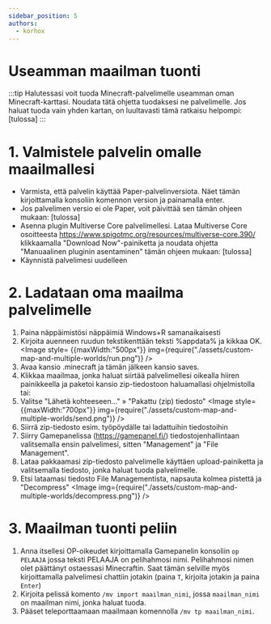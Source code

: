 ```yaml
---
sidebar_position: 5
authors:
  - korhox
---
```


# Useamman maailman tuonti

:::tip Halutessasi voit tuoda Minecraft-palvelimelle useamman oman
Minecraft-karttasi. Noudata tätä ohjetta tuodaksesi ne palvelimelle. Jos haluat
tuoda vain yhden kartan, on luultavasti tämä ratkaisu helpompi: [tulossa] :::

# 1. Valmistele palvelin omalle maailmallesi

-   Varmista, että palvelin käyttää Paper-palvelinversiota. Näet tämän
    kirjoittamalla konsoliin komennon version ja painamalla enter.
-   Jos palvelimen versio ei ole Paper, voit päivittää sen tämän ohjeen mukaan:
    [tulossa]
-   Asenna plugin Multiverse Core palvelimellesi. Lataa Multiverse Core
    osoitteesta https://www.spigotmc.org/resources/multiverse-core.390/
    klikkaamalla "Download Now"-painiketta ja noudata ohjetta "Manuaalinen
    pluginin asentaminen" tämän ohjeen mukaan: [tulossa]
-   Käynnistä palvelimesi uudelleen

# 2. Ladataan oma maailma palvelimelle

1. Paina näppäimistösi näppäimiä Windows+R samanaikaisesti
2. Kirjoita auenneen ruudun tekstikenttään teksti %appdata% ja kikkaa OK.
   <Image
   style= {{maxWidth:"500px"}}
    img={require("./assets/custom-map-and-multiple-worlds/run.png")}
   />
3. Avaa kansio .minecraft ja tämän jälkeen kansio saves.
4. Klikkaa maailmaa, jonka haluat siirtää palvelimellesi oikealla hiiren
   painikkeella ja paketoi kansio zip-tiedostoon haluamallasi ohjelmistolla tai:
5. Valitse "Lähetä kohteeseen..." » "Pakattu (zip) tiedosto"
   <Image
   style= {{maxWidth:"700px"}}
    img={require("./assets/custom-map-and-multiple-worlds/send.png")}
   />
6. Siirrä zip-tiedosto esim. työpöydälle tai ladattuihin tiedostoihin
7. Siirry Gamepanelissa (https://gamepanel.fi/) tiedostojenhallintaan
   valitsemalla ensin palvelimesi, sitten "Management" ja "File Management".
8. Lataa pakkaamasi zip-tiedosto palvelimelle käyttäen upload-painiketta ja
   valitsemalla tiedosto, jonka haluat tuoda palvelimelle.
9. Etsi lataamasi tiedosto File Managementista, napsauta kolmea pistettä ja
   "Decompress"
   <Image
    img={require("./assets/custom-map-and-multiple-worlds/decompress.png")}
   />

# 3. Maailman tuonti peliin

1. Anna itsellesi OP-oikeudet kirjoittamalla Gamepanelin konsoliin `op PELAAJA`
   jossa teksti PELAAJA on pelihahmosi nimi. Pelihahmosi nimen olet päättänyt
   ostaessasi Minecraftin. Saat tämän selville myös kirjoittamalla palvelimesi
   chattiin jotakin (paina `T`, kirjoita jotakin ja paina `Enter`)
2. Kirjoita pelissä komento `/mv import maailman_nimi`, jossa `maailman_nimi` on
   maailman nimi, jonka haluat tuoda.
3. Pääset teleporttaamaan maailmaan komennolla `/mv tp maailman_nimi`.
